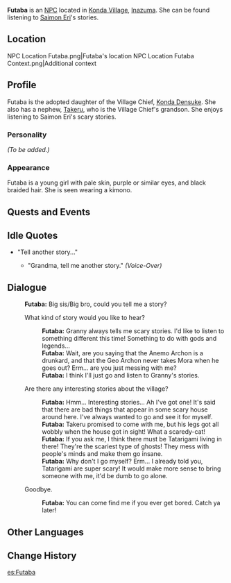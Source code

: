 {{Meta
<!-- REMOVE THIS TEMPLATE AFTER ADDING MISSING INFO -->
|missing_NPC_profile  = yes
}}
{{Character Infobox
|type             = NPC
|image            = NPC Futaba.png
|realname         = Futaba Konda
|region           = Inazuma
|affiliation      = 
|father           = Konda Densuke
|fatherNote       = Adoptive father
|relative         = Takeru
|relativeNote     = Adoptive nephew
|voiceEN          = 
|voiceCN          = 
|voiceJP          = 
}}
'''Futaba''' {{Lang|ja=双葉}} is an [[NPC]] located in [[Konda Village]], [[Inazuma]]. She can be found listening to [[Saimon Eri]]'s stories.

==Location==
<gallery hideaddbutton="true" captionalign="center">
NPC Location Futaba.png|Futaba's location
NPC Location Futaba Context.png|Additional context
</gallery>

==Profile==
Futaba is the adopted daughter of the Village Chief, [[Konda Densuke]]. She also has a nephew, [[Takeru]], who is the Village Chief's grandson. She enjoys listening to Saimon Eri's scary stories.

===Personality===
''(To be added.)''

===Appearance===
Futaba is a young girl with pale skin, purple or similar eyes, and black braided hair. She is seen wearing a kimono.

==Quests and Events==
{{Quest Appearances}}

==Idle Quotes==
*"Tell another story..."
**{{A|VO Futaba 01.ogg}} "Grandma, tell me another story." ''(Voice-Over)''

==Dialogue==
{{StubDialogue|When is the dialogue option "Are there any interesting stories about the village?" unlocked?}}
{{Dialogue start}}
:'''Futaba:'''  Big sis/Big bro, could you tell me a story?
:{{DIcon}} What kind of story would you like to hear?
::'''Futaba:''' Granny always tells me scary stories. I'd like to listen to something different this time! Something to do with gods and legends...
::'''Futaba:''' Wait, are you saying that the Anemo Archon is a drunkard, and that the Geo Archon never takes Mora when he goes out? Erm... are you just messing with me?
::'''Futaba:''' I think I'll just go and listen to Granny's stories.
:{{DIcon}} Are there any interesting stories about the village?{{Verify|Unlock condition}}
::'''Futaba:''' Hmm... Interesting stories... Ah I've got one! It's said that there are bad things that appear in some scary house around here. I've always wanted to go and see it for myself.
::'''Futaba:''' Takeru promised to come with me, but his legs got all wobbly when the house got in sight! What a scaredy-cat!
::'''Futaba:''' If you ask me, I think there must be Tatarigami living in there! They're the scariest type of ghosts! They mess with people's minds and make them go insane.
::'''Futaba:''' Why don't I go myself? Erm... I already told you, Tatarigami are super scary! It would make more sense to bring someone with me, it'd be dumb to go alone.
:{{DIcon}} Goodbye.
::'''Futaba:''' You can come find me if you ever get bored. Catch ya later!
{{Dialogue end}}

==Other Languages==
{{Other Languages|default_hidden = 1
|en      = Futaba
|zhs     = 双叶
|zhs_rm  = Shuāngyè
|zht     = 雙葉
|zht_rm  = Shuāngyè
|ja      = 双葉
|ja_rm   = Futaba
|ko      = 후타바
|ko_rm   = Hutaba
|es      = Futaba
|fr      = Futaba
|ru      = Футаба
|th      = Futaba
|vi      = Futaba
|de      = Futaba
|id      = Futaba
|pt      = Futaba
}}

==Change History==
{{Change History|2.0}}
<!--
==References==
{{Reflist}}-->

[[es:Futaba]]